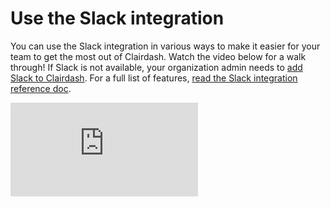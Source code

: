 # Use the Slack integration

You can use the Slack integration in various ways to make it easier for your team to get the most out of Clairdash. Watch the video below for a walk through! If Slack is not available, your organization admin needs to [add Slack to Clairdash](guides/adding-slack-integration.mdx). For a full list of features, [read the Slack integration reference doc](/references/slack-integration.mdx).

<div
  style={{
    position: 'relative',
    paddingBottom: '64.98194945848375%',
    height: 0,
  }}
>
  <iframe
    src="https://www.loom.com/embed/5ba2d4b3ad8445b18e1ad233a4c0f930?sid=934496c3-959b-433a-809d-0d19d1a1081d"
    frameborder="0"
    webkitallowfullscreen
    mozallowfullscreen
    allowfullscreen
    style={{
      position: 'absolute',
      top: 0,
      left: 0,
      width: '100%',
      height: '100%',
    }}
  ></iframe>
</div>
